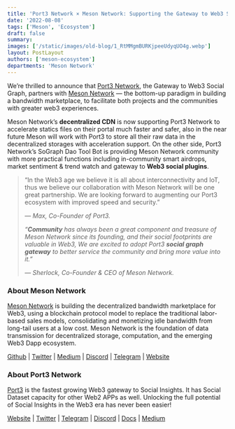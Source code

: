 ```yaml
---
title: 'Port3 Network × Meson Network: Supporting the Gateway to Web3 Social Graph'
date: '2022-08-08'
tags: ['Meson', 'Ecosystem']
draft: false
summary:
images: ['/static/images/old-blog/1_RtMMgmBURKjpeeUdyqUO4g.webp']
layout: PostLayout
authors: ['meson-ecosystem']
departments: 'Meson Network'
---
```


We’re thrilled to announce that [Port3 Network](https://www.port3.io/), the Gateway to Web3 Social Graph, partners with [Meson Network](https://meson.network/) — the bottom-up paradigm in building a bandwidth marketplace, to facilitate both projects and the communities with greater web3 experiences.

Meson Network’s **decentralized CDN** is now supporting Port3 Network to accelerate statics files on their portal much faster and safer, also in the near future Meson will work with Port3 to store all their raw data in the decentralized storages with acceleration support. On the other side, Port3 Network’s SoGraph Dao Tool Bot is providing Meson Network community with more practical functions including in-community smart airdrops, market sentiment & trend watch and gateway to **Web3 social plugins**.

> “In the Web3 age we believe it is all about interconnectivity and IoT, thus we believe our collaboration with Meson Network will be one great partnership. We are looking forward to augmenting our Port3 ecosystem with improved speed and security.”
>
> _— Max, Co-Founder of Port3._
>
> _“**Community** has always been a great component and treasure of Meson Network since its founding, and their social footprints are valuable in Web3, We are excited to adopt Port3 **social graph gateway** to better service the community and bring more value into it.”_
>
> _— Sherlock, Co-Founder & CEO of Meson Network._

### **About Meson Network**

[Meson Network](https://meson.network/) is building the decentralized bandwidth marketplace for Web3, using a blockchain protocol model to replace the traditional labor-based sales models, consolidating and monetizing idle bandwidth from long-tail users at a low cost. Meson Network is the foundation of data transmission for decentralized storage, computation, and the emerging Web3 Dapp ecosystem.

[Github](https://github.com/daqnext) | [Twitter](https://twitter.com/NetworkMeson) | [Medium](https://medium.com/meson-network) | [Discord](https://discord.com/invite/z6YfSHDkmS) | [Telegram](https://t.me/mesonnetwork) | [Website](https://meson.network/)

### **About Port3 Network**

[Port3](https://www.port3.io/) is the fastest growing Web3 gateway to Social Insights. It has Social Dataset capacity for other Web2 APPs as well. Unlocking the full potential of Social Insights in the Web3 era has never been easier!

[Website](https://www.port3.io/) | [Twitter](https://twitter.com/Port3Network) | [Telegram](https://t.me/port3network) | [Discord](https://discord.gg/WnJGexPv8G) | [Docs](https://docs.port3.io/entering-port3-network/overview) | [Medium](https://medium.com/@Port3)
